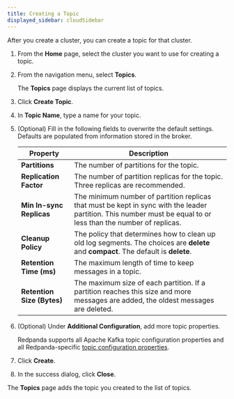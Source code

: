 ```yaml
---
title: Creating a Topic
displayed_sidebar: cloudSidebar
---
```


<head>
    <meta name="title" content="Create a Topic | Redpanda Docs"/>
    <meta name="description" content="Create a topic for your cluster."/>
</head>

After you create a cluster, you can create a topic for that cluster.

1. From the **Home** page, select the cluster you want to use for creating a topic.
2. From the navigation menu, select **Topics**.

    The **Topics** page displays the current list of topics.
3. Click **Create Topic**.
4. In **Topic Name**, type a name for your topic.
5. (Optional) Fill in the following fields to overwrite the default settings. Defaults are populated from information stored in the broker.

    | Property | Description |
    | ------ | --------- |
    | **Partitions** | The number of partitions for the topic. |
    | **Replication Factor** | The number of partition replicas for the topic. Three replicas are recommended. |
    | **Min In-sync Replicas** | The minimum number of partition replicas that must be kept in sync with the leader partition. This number must be equal to or less than the number of replicas. |
    | **Cleanup Policy** | The policy that determines how to clean up old log segments. The choices are **delete** and **compact**. The default is **delete**. |
    | **Retention Time (ms)** | The maximum length of time to keep messages in a topic. |
    | **Retention Size (Bytes)** | The maximum size of each partition. If a partition reaches this size and more messages are added, the oldest messages are deleted. |
6. (Optional) Under **Additional Configuration**, add more topic properties.

    Redpanda supports all Apache Kafka topic configuration properties and all Redpanda-specific [topic configuration properties](../../platform/reference/cluster-properties#topics-and-partitions).
7. Click **Create**.
8. In the success dialog, click **Close**.

The **Topics** page adds the topic you created to the list of topics.
